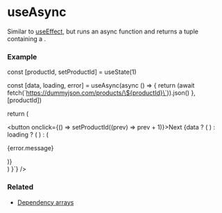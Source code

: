 

# useAsync

Similar to <a href="/docs/hooks/useEffect">useEffect</a>,
but runs an async function and returns a tuple containing a <CodePreview data={UseAsyncResultTypePreview} />.

### Example

<div className="not-prose">
  <CodeBlock 
    lang="jsx" 
    code={`\

  const [productId, setProductId] = useState(1)

  const [data, loading, error] = useAsync(async () => {
    return (await fetch(\`https://dummyjson.com/products/\${productId}\`)).json()
  }, [productId])

  return (
    <div>
      <button onclick={() => setProductId((prev) => prev + 1)}>Next</button>
      {data ? (
        <ProductCard product={data} />
      ) : loading ? (
        <Spinner />
      ) : (
        <p>{error.message}</p>
      )}
    </div>
  )
}`} />
</div>

### Related
<ul>
  <li><a href="/docs/hooks/dependency-arrays">Dependency arrays</a></li>
</ul>

